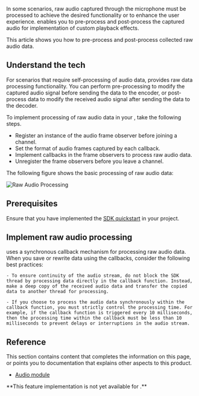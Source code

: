 
In some scenarios, raw audio captured through the microphone must be processed to achieve the desired functionality or to enhance the user experience. <Vpd k="SDK" /> enables you to pre-process and post-process the captured audio for implementation of custom playback effects.

<PlatformWrapper platform="android, ios, macos, windows">

This article shows you how to pre-process and post-process collected raw audio data.

## Understand the tech
For scenarios that require self-processing of audio data, <Vg k="COMPANY" /> <Vpd k="SDK"/> provides raw data processing functionality. You can perform pre-processing to modify the captured audio signal before sending the data to the encoder, or post-process data to modify the received audio signal after sending the data to the decoder.

To implement processing of raw audio data in your <Vpl k="CLIENT" />, take the following steps.

- Register an instance of the audio frame observer before joining a channel.
- Set the format of audio frames captured by each callback.
- Implement callbacks in the frame observers to process raw audio data.
- Unregister the frame observers before you leave a channel.

The following figure shows the basic processing of raw audio data:

![Raw Audio Processing](/images/video-sdk/process-raw-audio.svg)

## Prerequisites
Ensure that you have implemented the [SDK quickstart](../get-started/get-started-sdk) in your project.

## Implement raw audio processing
<ProjectImplement/>

<Admonition title="Precaution" type="caution">
<Vpd k="SDK"/> uses a synchronous callback mechanism for processing raw audio data. When you save or rewrite data using the callbacks, consider the following best practices:

    - To ensure continuity of the audio stream, do not block the SDK thread by processing data directly in the callback function. Instead, make a deep copy of the received audio data and transfer the copied data to another thread for processing.

    - If you choose to process the audio data synchronously within the callback function, you must strictly control the processing time. For example, if the callback function is triggered every 10 milliseconds, then the processing time within the callback must be less than 10 milliseconds to prevent delays or interruptions in the audio stream.
</Admonition>

## Reference
This section contains content that completes the information on this page, or points you to documentation that explains other aspects to this product.

* [Audio module](../overview/core-concepts?platform=android#audio-module)

<Reference/>
</PlatformWrapper>

<PlatformWrapper notAllowed="android, ios, macos, windows">
**This feature implementation is not yet available for <Vpl k="NAME" />.**
</PlatformWrapper>